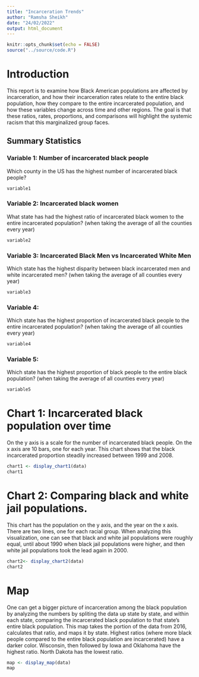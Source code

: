 ```yaml
---
title: "Incarceration Trends"
author: "Ramsha Sheikh"
date: "24/02/2022"
output: html_document
---
```


```r
knitr::opts_chunk$set(echo = FALSE)
source("../source/code.R")
```
# Introduction
This report is to examine how Black American populations are affected by incarceration, and how their incarceration rates relate to the entire black population, how they compare to the entire incarcerated population, and how these variables change across time and other regions. The goal is that these ratios, rates, proportions, and comparisons will highlight the systemic racism that this marginalized group faces. 

## Summary Statistics

### Variable 1: Number of incarcerated black people
Which county in the US has the highest number of incarcerated black people? 
```r
variable1
```
### Variable 2: Incarcerated black women
What state has had the highest ratio of incarcerated black women to the entire incarcerated population? (when taking the average of all the counties every year)
```r
variable2
```
### Variable 3: Incarcerated Black Men vs Incarcerated White Men
Which state has the highest disparity between black incarcerated men and white incarcerated men? (when taking the average of all counties every year)
```r
variable3
```
### Variable 4: 
Which state has the highest proportion of incarcerated black people to the entire incarcerated population? (when taking the average of all counties every year)
```r
variable4
```
### Variable 5: 
Which state has the highest proportion of black people to the entire black population? (when taking the average of all counties every year)
```r
variable5
```
# Chart 1: Incarcerated black population over time
On the y axis is a scale for the number of incarcerated black people. On the x axis are 10 bars, one for each year. This chart shows that the black incarcerated proportion steadily increased between 1999 and 2008. 
```r
chart1 <- display_chart1(data)
chart1
```
# Chart 2: Comparing black and white jail populations. 
This chart has the population on the y axis, and the year on the x axis. There are two lines, one for each racial group. When analyzing this visualization, one can see that black and white jail populations were roughly equal, until about 1990 when black jail populations were higher, and then white jail populations took the lead again in 2000. 
```r
chart2<- display_chart2(data)
chart2
```
# Map 
One can get a bigger picture of incarceration among the black population by analyzing the numbers by spliting the data up state by state, and within each state, comparing the incarcerated black population to that state's entire black population. This map takes the portion of the data from 2016, calculates that ratio, and maps it by state. Highest ratios (where more black people compared to the entire black population are incarcerated) have a darker color.  Wisconsin, then followed by Iowa and Oklahoma have the highest ratio. North Dakota has the lowest ratio. 

```r
map <- display_map(data)
map

```




